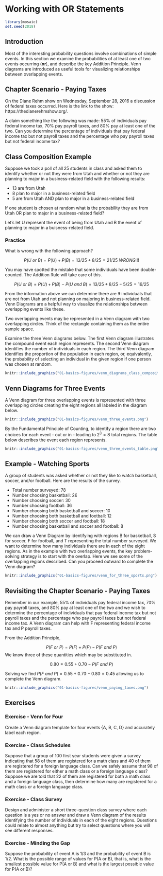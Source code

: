 # Working with OR Statements {#working_with_or_statements}

```r
library(mosaic)
set.seed(2018)
```


## Introduction {#introduction}

Most of the interesting probability questions involve combinations of simple events. In this section we examine the probabilities of at least one of two events occurring (**or**), and describe the key Addition Principle. Venn diagrams are introduced as useful tools for visualizing relationships between overlapping events.

## Chapter Scenario - Paying Taxes {#chapter_scenario_paying_taxes}

On the Diane Rehm show on Wednesday, September 28, 2016 a discussion of federal taxes occurred. Here is the link to the show: https://thedianerehmshow.org/. 

A claim something like the following was made: 55% of individuals pay federal income tax, 70% pay payroll taxes, and 80% pay at least one of the two. Can you determine the percentage of individuals that pay federal income tax but not payroll taxes and the percentage who pay payroll taxes but not federal income tax?

## Class Composition Example

Suppose we took a poll of all 25 students in class and asked them to identify whether or not they were from Utah and whether or not they are planning to major in a business-related field with the following results:

* 13 are from Utah
* 8 plan to major in a business-related field
* 5 are from Utah AND plan to major in a business-related field

If one student is chosen at random what is the probability they are from Utah OR plan to major in a business-related field?

Let's let U represent the event of being from Utah and B the event of planning to major in a buisness-related field.

### Practice 
What is wrong with the following approach?

$$P(U \ or \ B) = P(U)+P(B)= 13/25 + 8/25 = 21/25 \ WRONG!!!$$

You may have spotted the mistake that some individuals have been double-counted. The Addition Rule will take care of this.

$$P(U \ or \ B) = P(U)+P(B)-P(U \ and \ B) = 13/25 + 8/25 - 5/25 = 16/25$$

From the information above we can determine there are 9 individuals that are not from Utah and not planning on majoring in business-related field. Venn Diagrams are a helpful way to visualize the relationships between overlapping events like these. 

Two overlapping events may be represented in a Venn diagram with two overlapping circles. Think of the rectangle containing them as the entire sample space.

Examine the three Venn diagrams below. The first Venn diagram illustrates the compound event each region represents. The second Venn diagram identifies the number of individuals in each region. The third Venn diagram identifies the proportion of the population in each region, or, equivalently, the probability of selecting an individual in the given region if one person was chosen at random. 

```r
knitr::include_graphics("01-basics-figures/venn_diagrams_class_composition.png")
```

## Venn Diagrams for Three Events

A Venn diagram for three overlapping events is represented with three overlapping circles creating the eight regions all labeled in the diagram below. 

```r
knitr::include_graphics("01-basics-figures/venn_three_events.png")
```

By the Fundamental Principle of Counting, to identify a region there are two choices for each event - out or in - leading to $2^{3}=8$ total regions. The table below describes the event each region represents.

```r
knitr::include_graphics("01-basics-figures/venn_three_events_table.png")
```


## Example - Watching Sports
A group of students was asked whether or not they like to watch basketball, soccer, and/or football. Here are the results of the survey.

* Total number surveyed: 78
* Number choosing basketball: 26
* Number choosing soccer: 30
* Number choosing football: 36
* Number choosing both basketball and soccer: 10
* Number choosing both basketball and football: 12
* Number choosing both soccer and football: 18
* Number choosing basketball and soccer and football: 8

We can draw a Venn Diagram by identifying with regions B for basketball, S for soccer, F for football, and T representing the total number surveyed. We want to determine how many individuals there are in each of the eight regions. As in the example with two overlapping events, the key problem-solving strategy is to start with the overlap. Here we see some of the overlapping regions described. Can you proceed outward to complete the Venn diagram?

```r
knitr::include_graphics("01-basics-figures/venn_for_three_sports.png")
```

## Revisiting the Chapter Scenario - Paying Taxes {#revisit_chapter_scenario}

Remember in our example, 55% of individuals pay federal income tax, 70% pay payroll taxes, and 80% pay at least one of the two and we wish to determine the percentage of individuals that pay federal income tax but not payroll taxes and the percentage who pay payroll taxes but not federal income tax. A Venn diagram can help with F representing federal income tax and P payroll taxes.

From the Addition Principle, 

$$P(F \ or \ P)=P(F)+P(P)-P(F \ and \ P)$$
We know three of these quantities which may be substituted in.

$$0.80=0.55+0.70-P(F \ and \ P)$$

Solving we find $P(F \ and \ P)=0.55 + 0.70 - 0.80=0.45$ allowing us to complete the Venn diagram.

```r
knitr::include_graphics("01-basics-figures/venn_paying_taxes.png")
```


## Exercises {#exercises}

### Exercise - Venn for Four
Create a Venn diagram template for four events {A, B, C, D} and accurately label each region.

### Exercise - Class Schedules
Suppose that a group of 100 first year students were given a survey indicating that 58 of them are registered for a math class and 40 of them are registered for a foreign language class. Can we safely assume that 98 of them are registered for either a math class or a foreign language class? Suppose we are told that 22 of them are registered for both a math class and a foreign language class, then determine how many are registered for a math class or a foreign language class.

### Exercise - Class Survey
Design and administer a short three-question class survey where each question is a yes or no answer and draw a Venn diagram of the results identifying the number of individuals in each of the eight regions. Questions could relate to almost anything but try to select questions where you will see different responses.

### Exercise - Minding the Gap
Suppose the probability of event A is 1/3 and the probability of event B is 1/2. What is the possible range of values for P(A or B), that is, what is the smallest possible value for P(A or B) and what is the largest possible value for P(A or B)?










